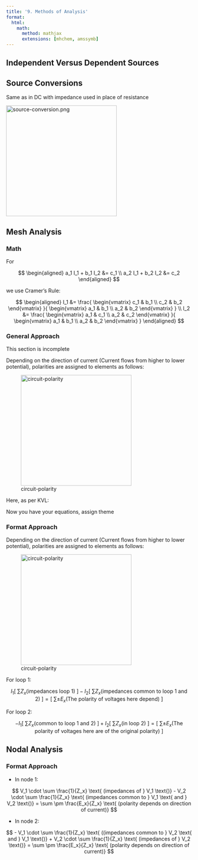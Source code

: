 ```yaml
---
title: '9. Methods of Analysis'
format:
  html:
    math:
      method: mathjax
      extensions: [mhchem, amssymb]
---
```


## Independent Versus Dependent Sources

## Source Conversions

Same as in DC with impedance used in place of resistance

<img src="t09-methods-of-analysis-img/source-conversion.png" width=300 alt="source-conversion.png">

## Mesh Analysis

### Math

For

$$
\begin{aligned}
a_1 I_1 + b_1 I_2 &= c_1 \\
a_2 I_1 + b_2 I_2 &= c_2
\end{aligned}
$$

we use Cramer's Rule:

$$
\begin{aligned}
I_1 &= \frac{
    \begin{vmatrix}
        c_1 & b_1 \\
        c_2 & b_2
    \end{vmatrix}
}{
    \begin{vmatrix}
        a_1 & b_1 \\
        a_2 & b_2
    \end{vmatrix}
} \\
I_2 &= \frac{
    \begin{vmatrix}
        a_1 & c_1 \\
        a_2 & c_2
    \end{vmatrix}
}{
    \begin{vmatrix}
        a_1 & b_1 \\
        a_2 & b_2
    \end{vmatrix}
}
\end{aligned}
$$

### General Approach

:::{.callout-warning}
This section is incomplete
:::

Depending on the direction of current (Current flows from higher to lower potential), polarities are assigned to elements as follows: 

:::{.centre}
![circuit-polarity](t09-methods-of-analysis-img/circuit-polarity.png){#circuit-polarity width=300}
:::

Here, as per KVL:

\begin{align*}
    E_1 - I_1 Z_1 - (I_1 - I_2) Z_2 = 0 \\
    E_1 - I_1 Z_1 - I_1 Z_2 + I_2 Z_2 = 0 \\
    E_1 - I_1 (Z_1 + Z_2) + I_2 Z_2 = 0 \\
    \boxed{- I_1 (Z_1 + Z_2) + I_2 Z_2 = -E_1} \\
    -(I_2 - I_1) Z_2 - I_2 Z_3 - E_2 = 0 \\
    -I_2 Z_2 + I_1 Z_2 - I_2 Z_3 - E_2 = 0 \\
    -I_2 (Z_2 + Z_3) + I_1 Z_2 = E_2 \\
\end{align*}

Now you have your equations, assign theme

### Format Approach

Depending on the direction of current (Current flows from higher to lower potential), polarities are assigned to elements as follows: 

:::{.centre}
![circuit-polarity](t09-methods-of-analysis-img/circuit-polarity.png){#circuit-polarity width=300}
:::

For loop 1:

$$
I_1 [~\sum Z_x\text{(impedances loop 1)}~]
- I_2 [~\sum Z_x\text{(impedances common to loop 1 and 2)}~]
= [~\sum \pm E_x \text{(The polarity of voltages here depend)}~]
$$

For loop 2:

$$
- I_1 [~\sum Z_x\text{(common to loop 1 and 2)}~]
+ I_2 [~\sum Z_x\text{(in loop 2)}~]
= [~\sum \pm E_x \text{(The polarity of voltages here are of the original polarity)}~]
$$

## Nodal Analysis

### Format Approach

- In node 1:

$$
V_1 \cdot \sum \frac{1}{Z_x} \text{ (impedances of } V_1 \text{)}
- V_2 \cdot \sum \frac{1}{Z_x} \text{ (impedances common to } V_1 \text{ and } V_2 \text{)}
= \sum \pm \frac{E_x}{Z_x} \text{ (polarity depends on direction of current)}
$$

- In node 2:

$$
- V_1 \cdot \sum \frac{1}{Z_x} \text{ ((impedances common to } V_2 \text{ and } V_1 \text{)}
+ V_2 \cdot \sum \frac{1}{Z_x} \text{ (impedances of } V_2 \text{)}
= \sum \pm \frac{E_x}{Z_x} \text{ (polarity depends on direction of current)}
$$
